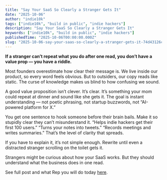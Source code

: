```yaml
---
title: "Say Your SaaS So Clearly a Stranger Gets It"
date: "2025-10-06"
author: "indie10k"
tags: ["indie10k", "build in public", "indie hackers"]
description: "Say Your SaaS So Clearly a Stranger Gets It"
keywords: ["indie10k", "build in public", "indie hackers"]
publishedTime: "2025-10-06T00:00:00.000Z"
slug: "2025-10-06-say-your-saas-so-clearly-a-stranger-gets-it-74d43126cf"
---
```


**If a stranger can’t repeat what you do after one read, you don’t have a value prop — you have a riddle.**

Most founders overestimate how clear their message is. We live inside our product, so every word feels obvious. But to outsiders, our copy reads like static. The curse of knowledge makes us blind to how confusing we sound.

A good value proposition isn’t clever. It’s clear. It’s something your mom could repeat at dinner and sound like she gets it. The goal is instant understanding — not poetic phrasing, not startup buzzwords, not “AI-powered platform for X.”

You get one sentence to hook someone before their brain bails. Make it so stupidly clear they can’t misunderstand it. “Helps indie hackers get their first 100 users.” “Turns your notes into tweets.” “Records meetings and writes summaries.” That’s the level of clarity that spreads.

If you have to explain it, it’s not simple enough. Rewrite until even a distracted stranger scrolling on the toilet gets it.

Strangers might be curious about how your SaaS works. But they should understand what the business does in one read.

See full post and what Rep you will do today [here](https://indie10k.com/reps/say-it-so-clearly-a-stranger-gets-it-c89b3b73-7026-46e7-a54b-1b61d312a8c7).